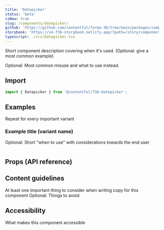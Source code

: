 ```yaml
---
title: 'Datepicker'
status: 'beta'
isNew: true
slug: /components/datepicker/
github: 'https://github.com/contentful/forma-36/tree/main/packages/components/datepicker'
storybook: 'https://v4-f36-storybook.netlify.app/?path=/story/components-datepicker'
typescript: ./src/Datepicker.tsx
---
```


Short component description covering when it's used.
(Optional: give a most common example)

Optional: Most common misuse and what to use instead.

## Import

```jsx static=true
import { Datepicker } from '@contentful/f36-datepicker';
```

## Examples

Repeat for every important variant

### Example title (variant name)

Optional: Short "when to use" with considerations towards the end user

```jsx file=./examples/DatepickerExample.tsx

```

## Props (API reference)

<PropsTable of="Datepicker" />

## Content guidelines

At least one important thing to consider when writing copy for this component
Optional: Things to avoid

## Accessibility

What makes this component accessible
